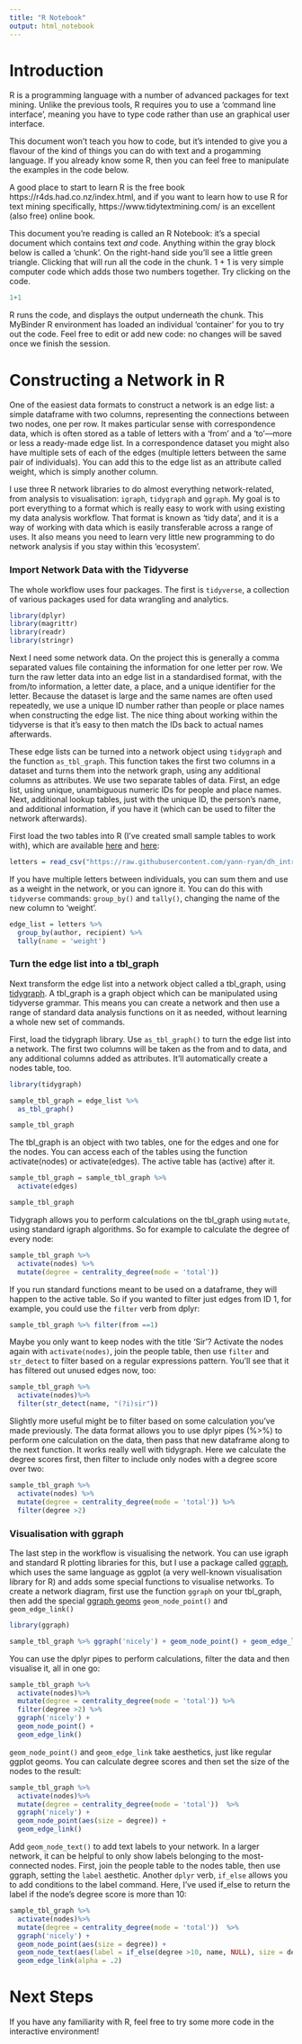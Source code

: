 ```yaml
---
title: "R Notebook"
output: html_notebook
---
```


# Introduction  

R is a programming language with a number of advanced packages for text mining. Unlike the previous tools, R requires you to use a 'command line interface', meaning you have to type code rather than use an graphical user interface. 

This document won't teach you how to code, but it's intended to give you a flavour of the kind of things you can do with text and a progamming language. If you already know some R, then you can feel free to manipulate the examples in the code below. 

A good place to start to learn R is the free book https://r4ds.had.co.nz/index.html, and if you want to learn how to use R for text mining specifically, https://www.tidytextmining.com/ is an excellent (also free) online book.

This document you're reading is called an R Notebook: it's a special document which contains text *and* code. Anything within the gray block below is called a 'chunk'. On the right-hand side you'll see a little green triangle. Clicking that will run all the code in the chunk. 1 + 1 is very simple computer code which adds those two numbers together. Try clicking on the code. 

```r
1+1
```

R runs the code, and displays the output underneath the chunk. This MyBinder R environment has loaded an individual 'container' for you to try out the code. Feel free to edit or add new code: no changes will be saved once we finish the session.

# Constructing a Network in R  

One of the easiest data formats to construct a network is an edge list: a simple dataframe with two columns, representing the connections between two nodes, one per row. It makes particular sense with correspondence data, which is often stored as a table of letters with a 'from' and a 'to'---more or less a ready-made edge list. In a correspondence dataset you might also have multiple sets of each of the edges (multiple letters between the same pair of individuals). You can add this to the edge list as an attribute called weight, which is simply another column.

I use three R network libraries to do almost everything network-related, from analysis to visualisation: ```igraph```, ```tidygraph``` and ```ggraph```. My goal is to port everything to a format which is really easy to work with using existing my data analysis workflow. That format is known as 'tidy data', and it is a way of working with data which is easily transferable across a range of uses. It also means you need to learn very little new programming to do network analysis if you stay within this 'ecosystem'. 

### Import Network Data with the Tidyverse

The whole workflow uses four packages. The first is ```tidyverse```, a collection of various packages used for data wrangling and analytics.

```r

library(dplyr)
library(magrittr)
library(readr)
library(stringr)

```

Next I need some network data. On the project this is generally a comma separated values file containing the information for one letter per row. We turn the raw letter data into an edge list in a standardised format, with the from/to information, a letter date, a place, and a unique identifier for the letter. Because the dataset is large and the same names are often used repeatedly, we use a unique ID number rather than people or place names when constructing the edge list. The nice thing about working within the tidyverse is that it's easy to then match the IDs back to actual names afterwards. 

These edge lists can be turned into a network object using ```tidygraph``` and the function ```as_tbl_graph```. This function takes the first two columns in a dataset and turns them into the network graph, using any additional columns as attributes. We use two separate tables of data. First, an edge list, using unique, unambiguous numeric IDs for people and place names. Next, additional lookup tables, just with the unique ID, the person's name, and additional information, if you have it (which can be used to filter the network afterwards). 

First load the two tables into R (I've created small sample tables to work with), which are available [here](https://raw.githubusercontent.com/networkingarchives/blog/master/2021/04/15/my-network-analysis-workflow/letters.csv) and [here](https://raw.githubusercontent.com/networkingarchives/blog/master/2021/04/15/my-network-analysis-workflow/letters.csv): 

```r
letters = read_csv("https://raw.githubusercontent.com/yann-ryan/dh_intro_gates/main/sample_letter_data_network.csv", col_types = cols(.default = "c"))

```


If you have multiple letters between individuals, you can sum them and use as a weight in the network, or you can ignore it. You can do this with ```tidyverse``` commands: ```group_by()``` and ```tally()```, changing the name of the new column to 'weight'. 

```r

edge_list = letters %>% 
  group_by(author, recipient) %>% 
  tally(name = 'weight')

```

### Turn the edge list into a tbl_graph

Next transform the edge list into a network object called a tbl_graph, using [tidygraph](https://www.data-imaginist.com/2017/introducing-tidygraph/). A tbl_graph is a graph object which can be manipulated using tidyverse grammar. This means you can create a network and then use a range of standard data analysis functions on it as needed, without learning a whole new set of commands.

First, load the tidygraph library. Use ```as_tbl_graph()``` to turn the edge list into a network. The first two columns will be taken as the from and to data, and any additional columns added as attributes. It'll automatically create a nodes table, too.

```r
library(tidygraph)

sample_tbl_graph = edge_list %>% 
  as_tbl_graph()

sample_tbl_graph
```
The tbl_graph is an object with two tables, one for the edges and one for the nodes. You can access each of the tables using the function activate(nodes) or activate(edges). The active table has (active) after it. 

```r

sample_tbl_graph = sample_tbl_graph %>% 
  activate(edges)

sample_tbl_graph

```
Tidygraph allows you to perform calculations on the tbl_graph using ```mutate```, using standard igraph algorithms. So for example to calculate the degree of every node:

```r
sample_tbl_graph %>% 
  activate(nodes) %>% 
  mutate(degree = centrality_degree(mode = 'total'))
```
If you run standard functions meant to be used on a dataframe, they will happen to the active table. So if you wanted to filter just edges from ID 1, for example, you could use the ```filter``` verb from dplyr:


```r
sample_tbl_graph %>% filter(from ==1)
```


Maybe you only want to keep nodes with the title 'Sir'? Activate the nodes again with ```activate(nodes)```, join the people table, then use ```filter``` and ```str_detect``` to filter based on a regular expressions pattern. You'll see that it has filtered out unused edges now, too:


```r
sample_tbl_graph %>% 
  activate(nodes)%>% 
  filter(str_detect(name, "(?i)sir"))
```

Slightly more useful might be to filter based on some calculation you've made previously. The data format allows you to use dplyr pipes (%>%) to perform one calculation on the data, then pass that new dataframe along to the next function. It works really well with tidygraph. Here we calculate the degree scores first, then filter to include only nodes with a degree score over two:

```r

sample_tbl_graph %>% 
  activate(nodes) %>% 
  mutate(degree = centrality_degree(mode = 'total')) %>% 
  filter(degree >2)

```


### Visualisation with ggraph

The last step in the workflow is visualising the network. You can use igraph and standard R plotting libraries for this, but I use a package called [ggraph](https://github.com/thomasp85/ggraph), which uses the same language as ggplot (a very well-known visualisation library for R) and adds some special functions to visualise networks. To create a network diagram, first use the function ```ggraph``` on your tbl_graph, then add the special [ggraph geoms](https://ggplot2.tidyverse.org/reference/) ```geom_node_point()``` and ```geom_edge_link()```



```r

library(ggraph)

sample_tbl_graph %>% ggraph('nicely') + geom_node_point() + geom_edge_link()


```

You can use the dplyr pipes to perform calculations, filter the data and then visualise it, all in one go:

```r
sample_tbl_graph %>% 
  activate(nodes)%>% 
  mutate(degree = centrality_degree(mode = 'total')) %>% 
  filter(degree >2) %>% 
  ggraph('nicely') + 
  geom_node_point() + 
  geom_edge_link()
```  

```geom_node_point()``` and ```geom_edge_link``` take aesthetics, just like regular ggplot geoms. You can calculate degree scores and then set the size of the nodes to the result:


```r
sample_tbl_graph %>% 
  activate(nodes)%>% 
  mutate(degree = centrality_degree(mode = 'total'))  %>% 
  ggraph('nicely') + 
  geom_node_point(aes(size = degree)) + 
  geom_edge_link()
```

Add ```geom_node_text()``` to add text labels to your network. In a larger network, it can be helpful to only show labels belonging to the most-connected nodes. First, join the people table to the nodes table, then use ggraph, setting the ```label``` aesthetic. Another ```dplyr``` verb, ```if_else``` allows you to add conditions to the label command. Here, I've used if_else to return the label if the node's degree score is more than 10:

```r

sample_tbl_graph %>% 
  activate(nodes)%>% 
  mutate(degree = centrality_degree(mode = 'total'))  %>% 
  ggraph('nicely') + 
  geom_node_point(aes(size = degree)) + 
  geom_node_text(aes(label = if_else(degree >10, name, NULL), size = degree), repel = TRUE) + 
  geom_edge_link(alpha = .2)

```
# Next Steps

If you have any familiarity with R, feel free to try some more code in the interactive environment!
